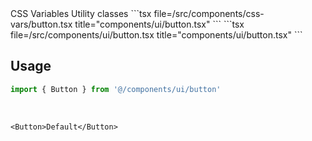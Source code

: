 <Tabs defaultValue="css-vars" className="w-full">
  <TabsList className="grid w-full grid-cols-2">
    <TabsTrigger value="css-vars">CSS Variables</TabsTrigger>
    <TabsTrigger value="util">Utility classes</TabsTrigger>
  </TabsList>
  <TabsContent value="css-vars">
    ```tsx file=<rootDir>/src/components/css-vars/button.tsx title="components/ui/button.tsx"
    ```
  </TabsContent>
  <TabsContent value="util">
    ```tsx file=<rootDir>/src/components/ui/button.tsx title="components/ui/button.tsx"
    ```
  </TabsContent>
</Tabs>

<br />

## Usage

```ts
import { Button } from '@/components/ui/button'
```

<br />

```tsx
<Button>Default</Button>
```